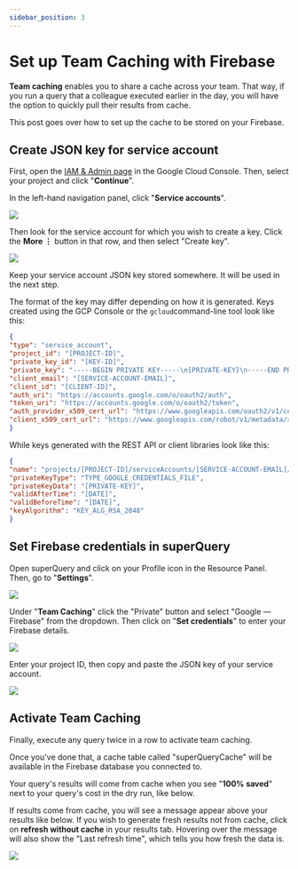 ```yaml
---
sidebar_position: 3
---
```


# Set up Team Caching with Firebase

**Team caching** enables you to share a cache across your team. That way, if you run a query that a colleague executed earlier in the day, you will have the option to quickly pull their results from cache.

This post goes over how to set up the cache to be stored on your Firebase.

## Create JSON key for service account

First, open the [IAM & Admin page](https://console.cloud.google.com/project/\_/iam-admin?\_ga=2.255639179.-2078623115.1529931311) in the Google Cloud Console. Then, select your project and click "**Continue**".

In the left-hand navigation panel, click "**Service accounts**".

![](../../../static/img/superquery/image-102.png)

Then look for the service account for which you wish to create a key. Click the **More &vellip;** button in that row, and then select "Create key".

![](../../../static/img/superquery/image-103.png)

Keep your service account JSON key stored somewhere. It will be used in the next step.

The format of the key may differ depending on how it is generated. Keys created using the GCP Console or the `gcloud`command-line tool look like this:

```json
{
"type": "service_account",
"project_id": "[PROJECT-ID]",
"private_key_id": "[KEY-ID]",
"private_key": "-----BEGIN PRIVATE KEY-----\n[PRIVATE-KEY]\n-----END PRIVATE KEY-----\n",
"client_email": "[SERVICE-ACCOUNT-EMAIL]",
"client_id": "[CLIENT-ID]",
"auth_uri": "https://accounts.google.com/o/oauth2/auth",
"token_uri": "https://accounts.google.com/o/oauth2/token",
"auth_provider_x509_cert_url": "https://www.googleapis.com/oauth2/v1/certs",
"client_x509_cert_url": "https://www.googleapis.com/robot/v1/metadata/x509/[SERVICE-ACCOUNT-EMAIL]"
}
```

While keys generated with the REST API or client libraries look like this:

```json
{
"name": "projects/[PROJECT-ID]/serviceAccounts/[SERVICE-ACCOUNT-EMAIL]/keys/[KEY-ID]",
"privateKeyType": "TYPE_GOOGLE_CREDENTIALS_FILE",
"privateKeyData": "[PRIVATE-KEY]",
"validAfterTime": "[DATE]",
"validBeforeTime": "[DATE]",
"keyAlgorithm": "KEY_ALG_RSA_2048"
}
```

## Set Firebase credentials in superQuery

Open superQuery and click on your Profile icon in the Resource Panel. Then, go to "**Settings**".

![](../../../static/img/superquery/image-98.png)

Under "**Team Caching**" click the "Private" button and select "Google &mdash; Firebase" from the dropdown. Then click on "**Set credentials**" to enter your Firebase details.

![](../../../static/img/superquery/image-99.png)

Enter your project ID, then copy and paste the JSON key of your service account.

![](../../../static/img/superquery/image-104.png)

## Activate Team Caching

Finally, execute any query twice in a row to activate team caching.

Once you've done that, a cache table called "superQueryCache" will be available in the Firebase database you connected to.

Your query's results will come from cache when you see "**100% saved**" next to your query's cost in the dry run, like below.

If results come from cache, you will see a message appear above your results like below. If you wish to generate fresh results not from cache, click on **refresh without cache** in your results tab. Hovering over the message will also show the "Last refresh time", which tells you how fresh the data is.

![](../../../static/img/superquery/image-105.png)
